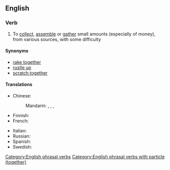 ==English==

===Verb===
{{en-verb|scrapes together|scraping together|scraped together}}

# {{lb|en|idiomatic}} To [[collect]], [[assemble]] or [[gather]] small amounts (especially of money), from various sources, with some difficulty

====Synonyms====
* [[rake together]]
* [[rustle up]]
* [[scratch together]]

====Translations====
{{trans-top|collect small amounts}}
* Chinese:
*: Mandarin: {{t+|cmn|湊|sc=Hani}}, {{t+|cmn|凑|tr=còu|sc=Hani}}, {{t+|cmn|湊齊|sc=Hani}}, {{t+|cmn|凑齐|tr=còuqí|sc=Hani}}
* Finnish: {{t|fi|raapia kasaan}}
* French: {{t-needed|fr}}
{{trans-mid}}
* Italian: {{t+|it|racimolare}}
* Russian: {{t-needed|ru}}
* Spanish: {{t-needed|es}}
* Swedish: {{t|sv|skrapa ihop}}
{{trans-bottom}}

[[Category:English phrasal verbs]]
[[Category:English phrasal verbs with particle (together)]]